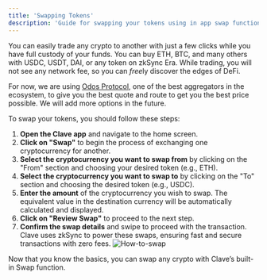 ```yaml
---
title: 'Swapping Tokens'
description: 'Guide for swapping your tokens using in app swap function.'
---
```


You can easily trade any crypto to another with just a few clicks while you have full custody of your funds. You can buy ETH, BTC, and many others with USDC, USDT, DAI, or any token on zkSync Era. While trading, you will not see any network fee, so you can *free*ly discover the edges of DeFi.

For now, we are using [Odos Protocol](https://app.odos.xyz/?ref=blog2.getclave.io), one of the best aggregators in the ecosystem, to give you the best quote and route to get you the best price possible. We will add more options in the future.

To swap your tokens, you should follow these steps: 

1. **Open the Clave app** and navigate to the home screen.
2. **Click on "Swap"** to begin the process of exchanging one cryptocurrency for another.
3. **Select the cryptocurrency you want to swap from** by clicking on the "From" section and choosing your desired token (e.g., ETH).
4. **Select the cryptocurrency you want to swap to** by clicking on the "To" section and choosing the desired token (e.g., USDC).
5. **Enter the amount** of the cryptocurrency you wish to swap. The equivalent value in the destination currency will be automatically calculated and displayed.
6. **Click on "Review Swap"** to proceed to the next step.
7. **Confirm the swap details** and swipe to proceed with the transaction. Clave uses zkSync to power these swaps, ensuring fast and secure transactions with zero fees.
![How-to-swap](images/sendtoken4.png)

Now that you know the basics, you can swap any crypto with Clave’s built-in Swap function.

